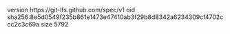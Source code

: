 version https://git-lfs.github.com/spec/v1
oid sha256:8e5d0549f235b861e1473e47410ab3f29b8d8342a6234309cf4702ccc2c3c69a
size 5792
